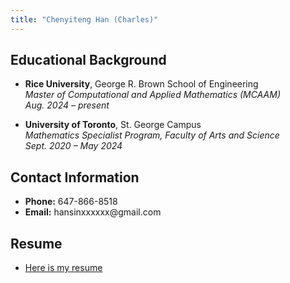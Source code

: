 ```yaml
---
title: "Chenyiteng Han (Charles)"
---
```


## Educational Background

- **Rice University**, George R. Brown School of Engineering  
  *Master of Computational and Applied Mathematics (MCAAM)*  
  *Aug. 2024 – present*

- **University of Toronto**, St. George Campus  
  *Mathematics Specialist Program, Faculty of Arts and Science*  
  *Sept. 2020 – May 2024*

## Contact Information

-   **Phone:** 647-866-8518
-   **Email:** hansinxxxxxx\@gmail.com

## Resume

-   [Here is my resume](CV- Han Chenyiteng 250514.pdf)

